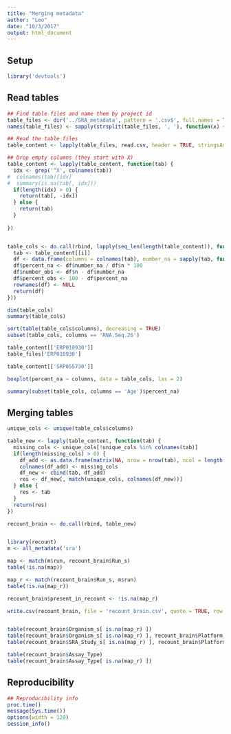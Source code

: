```yaml
---
title: "Merging metadata"
author: "Leo"
date: "10/3/2017"
output: html_document
---
```


## Setup

```r
library('devtools')
```


## Read tables

```r
## Find table files and name them by project id
table_files <- dir('../SRA_metadata', pattern = '.csv$', full.names = TRUE)
names(table_files) <- sapply(strsplit(table_files, ', '), function(x) { strsplit(x[2], '-Table')[[1]][1] })

## Read the table files
table_content <- lapply(table_files, read.csv, header = TRUE, stringsAsFactors = FALSE)

## Drop empty columns (they start with X)
table_content <- lapply(table_content, function(tab) {
  idx <- grep('^X', colnames(tab))
#  colnames(tab)[idx]
#  summary(is.na(tab[, idx]))
  if(length(idx) > 0) {
    return(tab[, -idx])
  } else {
    return(tab)
  }
  
})


table_cols <- do.call(rbind, lapply(seq_len(length(table_content)), function(i) {
  tab <- table_content[[i]]
  df <- data.frame(columns = colnames(tab), number_na = sapply(tab, function(var) { sum(is.na(var))}), n = nrow(tab), study = names(table_content)[i], stringsAsFactors = FALSE)
  df$percent_na <- df$number_na / df$n * 100
  df$number_obs <- df$n - df$number_na
  df$percent_obs <- 100 - df$percent_na
  rownames(df) <- NULL
  return(df)
}))

dim(table_cols)
summary(table_cols)

sort(table(table_cols$columns), decreasing = TRUE)
subset(table_cols, columns == 'RNA.Seq.26')

table_content[['ERP010930']]
table_files['ERP010930']

table_content[['SRP055730']]

boxplot(percent_na ~ columns, data = table_cols, las = 2)

summary(subset(table_cols, columns == 'Age')$percent_na)
```


## Merging tables


```r

unique_cols <- unique(table_cols$columns)

table_new <- lapply(table_content, function(tab) {
  missing_cols <- unique_cols[!unique_cols %in% colnames(tab)]
  if(length(missing_cols) > 0) {
    df_add <- as.data.frame(matrix(NA, nrow = nrow(tab), ncol = length(missing_cols)))
    colnames(df_add) <- missing_cols
    df_new <- cbind(tab, df_add)
    res <- df_new[, match(unique_cols, colnames(df_new))]
  } else {
    res <- tab
  }
  return(res)
})

recount_brain <- do.call(rbind, table_new)


library(recount)
m <- all_metadata('sra')

map <- match(m$run, recount_brain$Run_s)
table(!is.na(map))

map_r <- match(recount_brain$Run_s, m$run)
table(!is.na(map_r))

recount_brain$present_in_recount <- !is.na(map_r)

write.csv(recount_brain, file = 'recount_brain.csv', quote = TRUE, row.names = FALSE)


table(recount_brain$Organism_s[ is.na(map_r) ])
table(recount_brain$Organism_s[ is.na(map_r) ], recount_brain$Platform_s[ is.na(map_r) ])
table(recount_brain$SRA_Study_s[ is.na(map_r) ], recount_brain$Platform_s[ is.na(map_r) ])

table(recount_brain$Assay_Type)
table(recount_brain$Assay_Type[ is.na(map_r) ])
```


## Reproducibility

```r
## Reproducibility info
proc.time()
message(Sys.time())
options(width = 120)
session_info()
```

